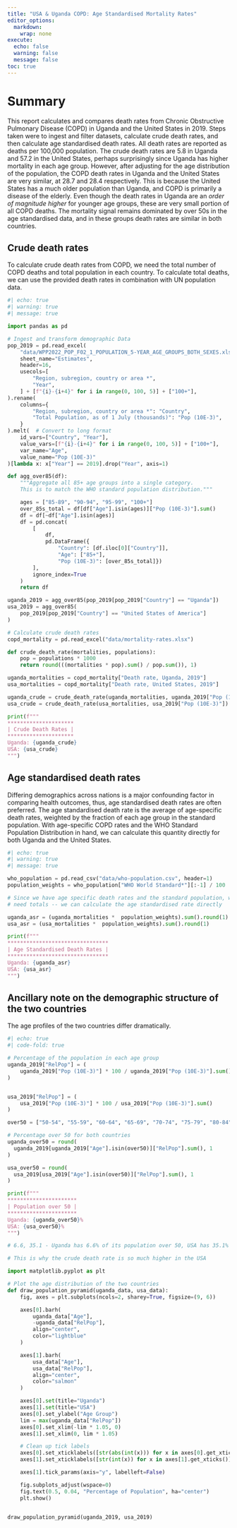 ```yaml
---
title: "USA & Uganda COPD: Age Standardised Mortality Rates"
editor_options:
  markdown:
    wrap: none
execute: 
  echo: false
  warning: false
  message: false
toc: true
---
```


# Summary

This report calculates and compares death rates from Chronic Obstructive Pulmonary Disease (COPD) in Uganda and the United States in 2019. Steps taken were to ingest and filter datasets, calculate crude death rates, and then calculate age standardised death rates. All death rates are reported as deaths per 100,000 population. The crude death rates are 5.8 in Uganda and 57.2 in the United States, perhaps surprisingly since Uganda has higher mortality in each age group. However, after adjusting for the age distribution of the population, the COPD death rates in Uganda and the United States are very similar, at 28.7 and 28.4 respectively. This is because the United States has a much older population than Uganda, and COPD is primarily a disease of the elderly. Even though the death rates in Uganda are an *order of magnitude higher* for younger age groups, these are very small portion of all COPD deaths. The mortality signal remains dominated by over 50s in the age standardised data, and in these groups death rates are similar in both countries.

## Crude death rates

To calculate crude death rates from COPD, we need the total number of COPD deaths and total population in each country. To calculate total deaths, we can use the provided death rates in combination with UN population data.

```python
#| echo: true
#| warning: true
#| message: true

import pandas as pd

# Ingest and transform demographic Data
pop_2019 = pd.read_excel(
    "data/WPP2022_POP_F02_1_POPULATION_5-YEAR_AGE_GROUPS_BOTH_SEXES.xlsx",
    sheet_name="Estimates",
    header=16,
    usecols=[
        "Region, subregion, country or area *",
        "Year",
    ] + [f"{i}-{i+4}" for i in range(0, 100, 5)] + ["100+"],
).rename(
    columns={
        "Region, subregion, country or area *": "Country",
        "Total Population, as of 1 July (thousands)": "Pop (10E-3)",
    }
).melt(  # Convert to long format
    id_vars=["Country", "Year"],
    value_vars=[f"{i}-{i+4}" for i in range(0, 100, 5)] + ["100+"],
    var_name="Age",
    value_name="Pop (10E-3)"
)[lambda x: x["Year"] == 2019].drop("Year", axis=1)

def agg_over85(df):
    """Aggregate all 85+ age groups into a single category.
    This is to match the WHO standard population distribution."""

    ages = ["85-89", "90-94", "95-99", "100+"]
    over_85s_total = df[df["Age"].isin(ages)]["Pop (10E-3)"].sum()
    df = df[~df["Age"].isin(ages)]
    df = pd.concat(
        [
            df,
            pd.DataFrame({
                "Country": [df.iloc[0]["Country"]],
                "Age": ["85+"],
                "Pop (10E-3)": [over_85s_total]})
        ],
        ignore_index=True
    )
    return df

uganda_2019 = agg_over85(pop_2019[pop_2019["Country"] == "Uganda"])
usa_2019 = agg_over85(
    pop_2019[pop_2019["Country"] == "United States of America"]
)

# Calculate crude death rates
copd_mortality = pd.read_excel("data/mortality-rates.xlsx")

def crude_death_rate(mortalities, populations):
    pop = populations * 1000
    return round(((mortalities * pop).sum() / pop.sum()), 1)

uganda_mortalities = copd_mortality["Death rate, Uganda, 2019"]
usa_mortalities = copd_mortality["Death rate, United States, 2019"]

uganda_crude = crude_death_rate(uganda_mortalities, uganda_2019["Pop (10E-3)"])
usa_crude = crude_death_rate(usa_mortalities, usa_2019["Pop (10E-3)"])
```

```python
print(f"""
*********************
| Crude Death Rates |
*********************
Uganda: {uganda_crude}
USA: {usa_crude}
""")
```

## Age standardised death rates

Differing demographics across nations is a major confounding factor in comparing health outcomes, thus, age standardised death rates are often preferred. The age standardised death rate is the average of age-specific death rates, weighted by the fraction of each age group in the standard population. With age-specific COPD rates and the WHO Standard Population Distribution in hand, we can calculate this quantity directly for both Uganda and the United States.

```python
#| echo: true
#| warning: true
#| message: true

who_population = pd.read_csv("data/who-population.csv", header=1)
population_weights = who_population["WHO World Standard*"][:-1] / 100

# Since we have age specific death rates and the standard population, we don"t
# need totals -- we can calculate the age standardised rate directly

uganda_asr = (uganda_mortalities *  population_weights).sum().round(1)
usa_asr = (usa_mortalities *  population_weights).sum().round(1)
```

```python
print(f"""
********************************
| Age Standardised Death Rates |
********************************
Uganda: {uganda_asr}
USA: {usa_asr}
""")
```

## Ancillary note on the demographic structure of the two countries

The age profiles of the two countries differ dramatically.

```python
#| echo: true
#| code-fold: true

# Percentage of the population in each age group
uganda_2019["RelPop"] = (
    uganda_2019["Pop (10E-3)"] * 100 / uganda_2019["Pop (10E-3)"].sum()
)


usa_2019["RelPop"] = (
    usa_2019["Pop (10E-3)"] * 100 / usa_2019["Pop (10E-3)"].sum()
)

over50 = ["50-54", "55-59", "60-64", "65-69", "70-74", "75-79", "80-84", "85+"]

# Percentage over 50 for both countries
uganda_over50 = round(
  uganda_2019[uganda_2019["Age"].isin(over50)]["RelPop"].sum(), 1
)

usa_over50 = round(
  usa_2019[usa_2019["Age"].isin(over50)]["RelPop"].sum(), 1
)

print(f"""
**********************
| Population over 50 |
**********************
Uganda: {uganda_over50}%
USA: {usa_over50}%
""")

# 6.6, 35.1 - Uganda has 6.6% of its population over 50, USA has 35.1%

# This is why the crude death rate is so much higher in the USA

import matplotlib.pyplot as plt

# Plot the age distribution of the two countries
def draw_population_pyramid(uganda_data, usa_data):
    fig, axes = plt.subplots(ncols=2, sharey=True, figsize=(9, 6))

    axes[0].barh(
        uganda_data["Age"],
        -uganda_data["RelPop"],
        align="center",
        color="lightblue"
    )

    axes[1].barh(
        usa_data["Age"],
        usa_data["RelPop"],
        align="center",
        color="salmon"
    )

    axes[0].set(title="Uganda")
    axes[1].set(title="USA")
    axes[0].set_ylabel("Age Group")
    lim = max(uganda_data["RelPop"])
    axes[0].set_xlim(-lim * 1.05, 0)
    axes[1].set_xlim(0, lim * 1.05)

    # Clean up tick labels
    axes[0].set_xticklabels([str(abs(int(x))) for x in axes[0].get_xticks()])
    axes[1].set_xticklabels([str(int(x)) for x in axes[1].get_xticks()])

    axes[1].tick_params(axis="y", labelleft=False)

    fig.subplots_adjust(wspace=0)
    fig.text(0.5, 0.04, "Percentage of Population", ha="center")
    plt.show()


draw_population_pyramid(uganda_2019, usa_2019)
```